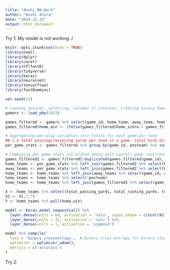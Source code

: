 ```yaml
---
title: "Anshi_NN_Work"
author: "Anshi Arora"
date: "2024-12-13"
output: html_document
---
```


Try 1:
My model is not working :/

```r
knitr::opts_chunk$set(echo = TRUE)
library(nnet)
library(dplyr)
library(caret)
library(nflfastR)
library(tidyverse)
library(keras)
library(neuralnet)
library(tensorflow)
library(fastDummies)

set.seed(13)
```

```r
# Loading dataset, selecting, columns of interest, Creating binary home_win variable
gamers <- load_pbp(2023)
```

```r
games_filtered <- gamers %>% select(game_id, home_team, away_team, home_score, away_score, passing_yards, rushing_yards, kick_distance, posteam) 
games_filtered$home_win <- ifelse(games_filtered$home_score > games_filtered$away_score, 1, 0)

# Aggregating per-play variables into totals for each game per team
## i.e total passing/recieving yards per team in a game, total kick distance per team in a game
per_game_stats <- games_filtered %>% group_by(game_id, posteam) %>% summarize(total_passing_yards = sum(passing_yards, na.rm = T), total_rushing_yards = sum(rushing_yards, na.rm = T), total_kick_distance = sum(kick_distance, na.rm = T)) %>% filter(!is.na(posteam))

# Combining per-game stats calculated above with overall game stats(home_score, away_score), Separated stats into home/away team points
games_filtered2 <- games_filtered[!duplicated(games_filtered$game_id), ] %>% select(game_id, home_team, away_team, home_score, away_score, home_win)
home_teams <- per_game_stats %>% left_join(games_filtered2 %>% select(home_team, game_id), by = "game_id") %>% filter(posteam == home_team)
away_teams <- per_game_stats %>% left_join(games_filtered2 %>% select(home_team, game_id), by = "game_id") %>% filter(posteam != home_team) %>% rename(away_passing_yards = total_passing_yards, away_rushing_yards = total_rushing_yards, away_kick_distance = total_kick_distance) 
home_teams <- home_teams %>% left_join(away_teams %>% select(game_id, away_passing_yards, away_rushing_yards, away_kick_distance), by = "game_id")
home_teams <- home_teams %>% select(!posteam)
home_teams <- home_teams %>% left_join(games_filtered2 %>% select(game_id, home_win), by = "game_id")
```

```r
X <- home_teams %>% select(total_passing_yards, total_rushing_yards, total_kick_distance, away_passing_yards, away_kick_distance, away_rushing_yards)
X2 <- X[,2:7]
Y <- home_teams %>% pull(home_win)
```

```r
model <- keras_model_sequential() %>%
  layer_dense(units = 64, activation = 'relu', input_shape = c(ncol(X2))) %>%
  layer_dense(units = 32, activation = 'relu') %>%
  layer_dense(units = 1, activation = 'sigmoid')

model %>% compile(
  loss = 'binary_crossentropy',  # Binary cross-entropy for binary classification
  optimizer = optimizer_adam(),
  metrics = c('accuracy')
)
```



Try 2:
```r

```

